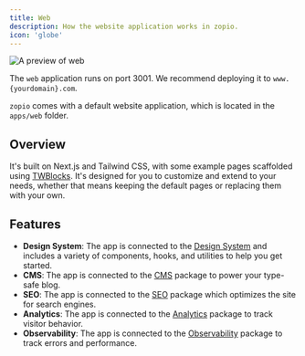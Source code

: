 ```yaml
---
title: Web
description: How the website application works in zopio.
icon: 'globe'
---
```


<Frame>
  <img src="/images/web.png" alt="A preview of web" />
</Frame>

<Tip>The `web` application runs on port 3001. We recommend deploying it to `www.{yourdomain}.com`.</Tip>

`zopio` comes with a default website application, which is located in the `apps/web` folder.

## Overview

It's built on Next.js and Tailwind CSS, with some example pages scaffolded using [TWBlocks](https://www.twblocks.com/). It's designed for you to customize and extend to your needs, whether that means keeping the default pages or replacing them with your own.

## Features

- **Design System**: The app is connected to the [Design System](/packages/design-system) and includes a variety of components, hooks, and utilities to help you get started.
- **CMS**: The app is connected to the [CMS](/packages/cms) package to power your type-safe blog.
- **SEO**: The app is connected to the [SEO](/packages/seo) package which optimizes the site for search engines.
- **Analytics**: The app is connected to the [Analytics](/packages/analytics) package to track visitor behavior.
- **Observability**: The app is connected to the [Observability](/packages/observability/uptime) package to track errors and performance.